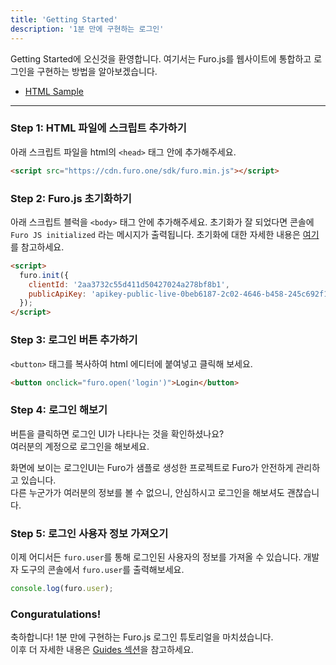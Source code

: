 ```yaml
---
title: 'Getting Started'
description: '1분 만에 구현하는 로그인'
---
```


Getting Started에 오신것을 환영합니다. 여기서는 Furo.js를 웹사이트에 통합하고 로그인을 구현하는 방법을 알아보겠습니다.

- [HTML Sample](https://plnkr.co/edit/ikmUYxF7OPV6i4eK?preview)

---

### Step 1: HTML 파일에 스크립트 추가하기

아래 스크립트 파일을 html의 `<head>` 태그 안에 추가해주세요.<br/>

```html
<script src="https://cdn.furo.one/sdk/furo.min.js"></script>
```

### Step 2: Furo.js 초기화하기

아래 스크립트 블럭을 `<body>` 태그 안에 추가해주세요.
초기화가 잘 되었다면 콘솔에 `Furo JS initialized` 라는 메시지가 출력됩니다.
초기화에 대한 자세한 내용은 [여기](/furo-js/guides/setup#initialize)를 참고하세요.

```html
<script>
  furo.init({
    clientId: '2aa3732c55d411d50427024a278bf8b1',
    publicApiKey: 'apikey-public-live-0beb6187-2c02-4646-b458-245c692f11cd',
  });
</script>
```

### Step 3: 로그인 버튼 추가하기

`<button>` 태그를 복사하여 html 에디터에 붙여넣고 클릭해 보세요.

```html
<button onclick="furo.open('login')">Login</button>
```

### Step 4: 로그인 해보기

버튼을 클릭하면 로그인 UI가 나타나는 것을 확인하셨나요?<br/>
여러분의 계정으로 로그인을 해보세요.<br/>

<Accordion title="로그인을 해봐도 괜찮을까요?">
  화면에 보이는 로그인UI는 Furo가 샘플로 생성한 프로젝트로 Furo가 안전하게
  관리하고 있습니다. <br />
  다른 누군가가 여러분의 정보를 볼 수 없으니, 안심하시고 로그인을 해보셔도 괜찮습니다.
</Accordion>

### Step 5: 로그인 사용자 정보 가져오기

이제 어디서든 `furo.user`를 통해 로그인된 사용자의 정보를 가져올 수 있습니다.
개발자 도구의 콘솔에서 `furo.user`를 출력해보세요.

```js
console.log(furo.user);
```

### Conguratulations!

축하합니다! 1분 만에 구현하는 Furo.js 로그인 튜토리얼을 마치셨습니다.<br/>
이후 더 자세한 내용은 [Guides 섹션](/furo-js/guides)을 참고하세요.
